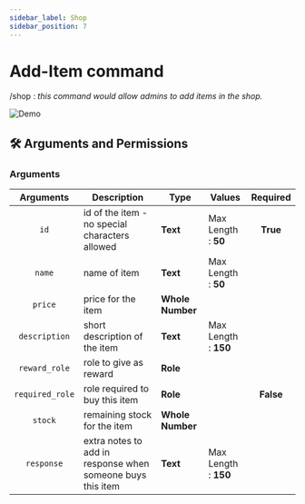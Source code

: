 ```yaml
---
sidebar_label: Shop
sidebar_position: 7
---
```



# Add-Item command
<Mention>/shop</Mention> : *this command would allow admins to add items in the shop.*

![Demo](../../static/flows/ModifyDemo.gif)  

## 🛠️ Arguments and Permissions
### Arguments
| Arguments | Description | Type | Values | Required |
| :---: | --- | --- | --- | :---: |
| `id` | id of the item - no special characters allowed | **Text** | Max Length : **50** | **True** <On className="inline-svg" /> |
| `name` | name of item | **Text** | Max Length : **50** | <On className="inline-svg" /> |
| `price` | price for the item | **Whole Number** |  | <On className="inline-svg" /> |
| `description` | short description of the item | **Text** | Max Length : **150** | <On className="inline-svg" /> |
| `reward_role` | role to give as reward | **Role** |  | <On className="inline-svg" /> |
| `required_role` | role required to buy this item | **Role** |  | **False** <Off className="inline-svg" /> |
| `stock` | remaining stock for the item | **Whole Number** |  | <Off className="inline-svg" /> |
| `response` | extra notes to add in response when someone buys this item | **Text** | Max Length : **150** | <Off className="inline-svg" /> |


